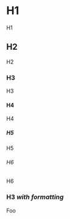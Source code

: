 = H1 =
H1
== H2 ==
H2
=== H3 ===
H3
==== H4 ====
H4
===== H5 =====
H5
====== H6 ======
H6


=== H3 ''with '''formatting''''' ===
Foo